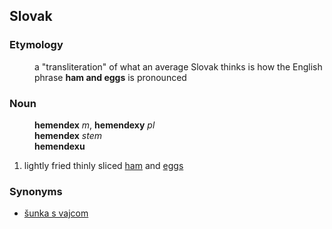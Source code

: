 ==Slovak==
===Etymology===
:a "transliteration" of what an average Slovak thinks is how the English phrase '''ham and eggs''' is pronounced
===Noun===
:'''hemendex''' ''m'', '''hemendexy''' ''pl''
:'''hemendex''' ''stem''
:'''hemendexu''' ''{{gensg}}''
:{{decpat}} {{dub}}
# lightly fried thinly sliced [[ham]] and [[egg]]s
===Synonyms===
* [[šunka s vajcom]]